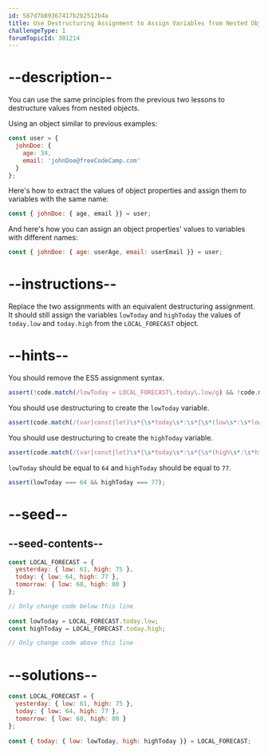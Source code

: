 ```yaml
---
id: 587d7b89367417b2b2512b4a
title: Use Destructuring Assignment to Assign Variables from Nested Objects
challengeType: 1
forumTopicId: 301214
---
```


# --description--

You can use the same principles from the previous two lessons to destructure values from nested objects.

Using an object similar to previous examples:

```js
const user = {
  johnDoe: { 
    age: 34,
    email: 'johnDoe@freeCodeCamp.com'
  }
};
```

Here's how to extract the values of object properties and assign them to variables with the same name:

```js
const { johnDoe: { age, email }} = user;
```

And here's how you can assign an object properties' values to variables with different names:

```js
const { johnDoe: { age: userAge, email: userEmail }} = user;
```

# --instructions--

Replace the two assignments with an equivalent destructuring assignment. It should still assign the variables `lowToday` and `highToday` the values of `today.low` and `today.high` from the `LOCAL_FORECAST` object.

# --hints--

You should remove the ES5 assignment syntax.

```js
assert(!code.match(/lowToday = LOCAL_FORECAST\.today\.low/g) && !code.match(/highToday = LOCAL_FORECAST\.today.high/g))
```

You should use destructuring to create the `lowToday` variable.

```js
assert(code.match(/(var|const|let)\s*{\s*today\s*:\s*{\s*(low\s*:\s*lowToday[^}]*|[^,]*,\s*low\s*:\s*lowToday\s*)}\s*}\s*=\s*LOCAL_FORECAST(;|\s+|\/\/)/g));
```

You should use destructuring to create the `highToday` variable.

```js
assert(code.match(/(var|const|let)\s*{\s*today\s*:\s*{\s*(high\s*:\s*highToday[^}]*|[^,]*,\s*high\s*:\s*highToday\s*)}\s*}\s*=\s*LOCAL_FORECAST(;|\s+|\/\/)/g));
```

`lowToday` should be equal to `64` and `highToday` should be equal to `77`.

```js
assert(lowToday === 64 && highToday === 77);
```

# --seed--

## --seed-contents--

```js
const LOCAL_FORECAST = {
  yesterday: { low: 61, high: 75 },
  today: { low: 64, high: 77 },
  tomorrow: { low: 68, high: 80 }
};

// Only change code below this line
  
const lowToday = LOCAL_FORECAST.today.low;
const highToday = LOCAL_FORECAST.today.high;

// Only change code above this line
```

# --solutions--

```js
const LOCAL_FORECAST = {
  yesterday: { low: 61, high: 75 },
  today: { low: 64, high: 77 },
  tomorrow: { low: 68, high: 80 }
};
 
const { today: { low: lowToday, high: highToday }} = LOCAL_FORECAST;
```
